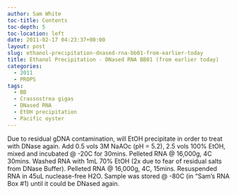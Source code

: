 ```yaml
---
author: Sam White
toc-title: Contents
toc-depth: 5
toc-location: left
date: 2011-02-17 04:23:37+00:00
layout: post
slug: ethanol-precipitation-dnased-rna-bb01-from-earlier-today
title: Ethanol Precipitation - DNased RNA BB01 (from earlier today)
categories:
  - 2011
  - PROPS
tags:
  - BB
  - Crassostrea gigas
  - DNased RNA
  - EtOH precipitation
  - Pacific oyster
---
```


Due to residual gDNA contamination, will EtOH precipitate in order to treat with DNase again. Add 0.5 vols 3M NaAOc (pH = 5.2), 2.5 vols 100% EtOH, mixed and incubated @ -20C for 30mins. Pelleted RNA @ 16,000g, 4C 30mins. Washed RNA with 1mL 70% EtOH (2x due to fear of residual salts from DNase Buffer). Pelleted RNA @ 16,000g, 4C, 15mins. Resuspended RNA in 45uL nuclease-free H2O. Sample was stored @ -80C (in "Sam's RNA Box #1) until it could be DNased again.
